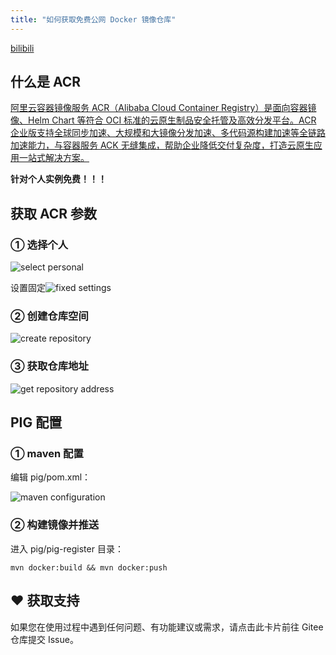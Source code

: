 ```yaml
---
title: "如何获取免费公网 Docker 镜像仓库"
---
```


[bilibili](https://player.bilibili.com/player.html?bvid=bv1x541117Lr)

## 什么是 ACR

[阿里云容器镜像服务 ACR（Alibaba Cloud Container Registry）是面向容器镜像、Helm Chart 等符合 OCI 标准的云原生制品安全托管及高效分发平台。ACR 企业版支持全球同步加速、大规模和大镜像分发加速、多代码源构建加速等全链路加速能力，与容器服务 ACK 无缝集成，帮助企业降低交付复杂度，打造云原生应用一站式解决方案。](https://help.aliyun.com/document_detail/257112.html?source=5176.11533457&userCode=ueyxv2qf)

**针对个人实例免费！！！**

## 获取 ACR 参数

### ① 选择个人

![select personal](/images/1650588516188-f706d7c3-e059-4162-865a-dd31a8e7c6a5.png)

设置固定![fixed settings](https://minio.pigx.vip/oss/1650588618.png)

### ② 创建仓库空间

![create repository](/images/1650588878820-280810a6-013d-4c2d-8c2e-2d838edcde5c.png)

### ③ 获取仓库地址

![get repository address](/images/1650588851516-ed8aaab6-67d8-43d6-a950-b6556400b861.png)

## PIG 配置

### ① maven 配置

编辑 pig/pom.xml：

![maven configuration](https://cdn.nlark.com/yuque/0/2022/png/283679/1650588973084-05f3edb-7aee-48a7-8e94-42ffa587de32.png)

### ② 构建镜像并推送

进入 pig/pig-register 目录：

```shell
mvn docker:build && mvn docker:push
```

## ♥️ 获取支持
<Card title="遇到问题？" horizontal icon="link" href="https://gitee.com/log4j/pig/issues">
  如果您在使用过程中遇到任何问题、有功能建议或需求，请点击此卡片前往 Gitee 仓库提交 Issue。
</Card>

